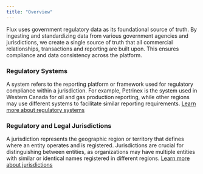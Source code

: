 ```yaml
---
title: "Overview"
---
```


Flux uses government regulatory data as its foundational source of truth. By ingesting and standardizing data from various government agencies and jurisdictions, we create a single source of truth that all commercial relationships, transactions and reporting are built upon. This ensures compliance and data consistency across the platform.

### Regulatory Systems

A system refers to the reporting platform or framework used for regulatory compliance within a jurisdiction. For example, Petrinex is the system used in Western Canada for oil and gas production reporting, while other regions may use different systems to facilitate similar reporting requirements. [Learn more about regulatory systems](/models/regulatory/system)

### Regulatory and Legal Jurisdictions

A jurisdiction represents the geographic region or territory that defines where an entity operates and is registered. Jurisdictions are crucial for distinguishing between entities, as organizations may have multiple entities with similar or identical names registered in different regions. [Learn more about jurisdictions](/models/regulatory/jurisdiction)
